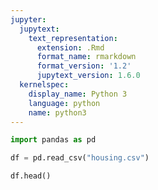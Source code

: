 ```yaml
---
jupyter:
  jupytext:
    text_representation:
      extension: .Rmd
      format_name: rmarkdown
      format_version: '1.2'
      jupytext_version: 1.6.0
  kernelspec:
    display_name: Python 3
    language: python
    name: python3
---
```


```python
import pandas as pd
```

```python
df = pd.read_csv("housing.csv")
```

```python
df.head()
```

```python

```
